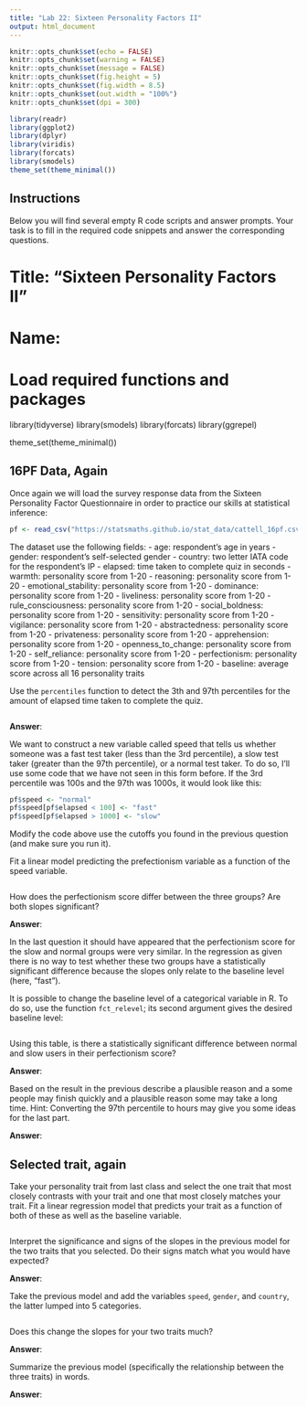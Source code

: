 ```yaml
---
title: "Lab 22: Sixteen Personality Factors II"
output: html_document
---
```


```r
knitr::opts_chunk$set(echo = FALSE)
knitr::opts_chunk$set(warning = FALSE)
knitr::opts_chunk$set(message = FALSE)
knitr::opts_chunk$set(fig.height = 5)
knitr::opts_chunk$set(fig.width = 8.5)
knitr::opts_chunk$set(out.width = "100%")
knitr::opts_chunk$set(dpi = 300)

library(readr)
library(ggplot2)
library(dplyr)
library(viridis)
library(forcats)
library(smodels)
theme_set(theme_minimal())
```

## Instructions

Below you will find several empty R code scripts and answer prompts. Your task
is to fill in the required code snippets and answer the corresponding
questions.

# Title: "Sixteen Personality Factors II"
# Name:

# Load required functions and packages
library(tidyverse)
library(smodels)
library(forcats)
library(ggrepel)

theme_set(theme_minimal())

## 16PF Data, Again

Once again we will load the survey response data from the Sixteen Personality
Factor Questionnaire in order to practice our skills at statistical inference:

```r
pf <- read_csv("https://statsmaths.github.io/stat_data/cattell_16pf.csv")
```

The dataset use the following fields:
- age: respondent's age in years
- gender: respondent's self-selected gender
- country: two letter IATA code for the respondent's IP
- elapsed: time taken to complete quiz in seconds
- warmth: personality score from 1-20
- reasoning: personality score from 1-20
- emotional_stability: personality score from 1-20
- dominance: personality score from 1-20
- liveliness: personality score from 1-20
- rule_consciousness: personality score from 1-20
- social_boldness: personality score from 1-20
- sensitivity: personality score from 1-20
- vigilance: personality score from 1-20
- abstractedness: personality score from 1-20
- privateness: personality score from 1-20
- apprehension: personality score from 1-20
- openness_to_change: personality score from 1-20
- self_reliance: personality score from 1-20
- perfectionism: personality score from 1-20
- tension: personality score from 1-20
- baseline: average score across all 16 personality traits

Use the `percentiles` function to detect the 3th and 97th percentiles for
the amount of elapsed time taken to complete the quiz.

```r

```

**Answer**:

We want to construct a new variable called speed that tells us whether
someone was a fast test taker (less than the 3rd percentile), a slow test
taker (greater than the 97th percentile), or a normal test taker. To do
so, I'll use some code that we have not seen in this form before.
If the 3rd percentile was 100s and the 97th was 1000s, it would look like
this:

```r
pf$speed <- "normal"
pf$speed[pf$elapsed < 100] <- "fast"
pf$speed[pf$elapsed > 1000] <- "slow"
```

Modify the code above use the cutoffs you found in the previous question (and
make sure you run it).

Fit a linear model predicting the prefectionism variable as a function
of the speed variable.

```r

```


How does the perfectionism score differ between the three groups? Are both
slopes significant?

**Answer**:

In the last question it should have appeared that the perfectionism
score for the slow and normal groups were very similar. In the regression
as given there is no way to test whether these two groups have a
statistically significant difference because the slopes only relate to the
baseline level (here, "fast").

It is possible to change the baseline level of a categorical variable in
R. To do so, use the function `fct_relevel`; its second argument gives the
desired baseline level:

```r

```

Using this table, is there a statistically significant difference between
normal and slow users in their perfectionism score?

**Answer**:

Based on the result in the previous describe a
plausible reason and a some people may finish quickly and a plausible reason
some may take a long time. Hint: Converting the 97th percentile to hours
may give you some ideas for the last part.

**Answer**:

## Selected trait, again

Take your personality trait from last class and select the one trait
that most closely contrasts with your trait and one that most closely
matches your trait. Fit a linear regression model that predicts your trait
as a function of both of these as well as the baseline variable.

```r

```

Interpret the significance and signs of the slopes in the previous model
for the two traits that you selected. Do their signs match what you would
have expected?

**Answer**:

Take the previous model and add the variables `speed`, `gender`, and
`country`, the latter lumped into 5 categories.

```r

```

Does this change the slopes for your two traits much?

**Answer**:

Summarize the previous model (specifically the relationship between the
three traits) in words.

**Answer**:

